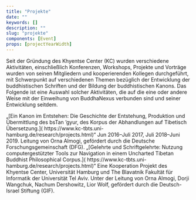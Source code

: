 ```yaml
---
title: "Projekte"
date: ""
keywords: []
description: ""
slug: "projekte"
components: [Event]
props: [projectYearWidth]
---
```


Seit der Gründung des Khyentse Center (KC) wurden verschiedene Aktivitäten,
einschließlich Konferenzen, Workshops, Projekte und Vorträge wurden von seinen Mitgliedern und kooperierenden Kollegen durchgeführt,
mit Schwerpunkt auf verschiedenen Themen bezüglich der Entwicklung der buddhistischen Schriften und der Bildung der buddhistischen Kanons.
Das Folgende ist eine Auswahl solcher Aktivitäten, die auf die eine oder andere Weise mit der Einweihung von BuddhaNexus verbunden sind
und seiner Entwicklung seitdem.

<Event yearWidth={projectYearWidth} year="2016–2019">
  „[Ein Kanon im Entstehen: Die Geschichte der Entstehung, Produktion und
  Übermittlung des bsTan ’gyur, des Korpus der Abhandlungen auf Tibetisch
  Übersetzung.]( https://www.kc-tbts.uni-hamburg.de/research/projects.html)“ Jun
  2016–Juli 2017, Juli 2018–Juni 2019. Leitung von Orna Almogi, gefördert durch
  die Deutsche Forschungsgemeinschaft (DFG).
</Event>

<Event yearWidth={projectYearWidth} year="2015–2017">
  „[Gelehrte und Schriftgelehrte: Nutzung computergestützter Tools zur
  Navigation in einem Uncharted Tibetan Buddhist Philosophical Corpus.](
  https://www.kc-tbts.uni-hamburg.de/research/projects.html)“ Eine Kooperation
  Projekt des Khyentse Center, Universität Hamburg und The Blavatnik Fakultät
  für Informatik der Universität Tel Aviv. Unter der Leitung von Orna Almogi,
  Dorji Wangchuk, Nachum Dershowitz, Lior Wolf, gefördert durch die
  Deutsch-Israel Stiftung (GIF).
</Event>
